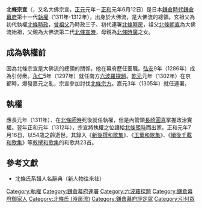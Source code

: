 {{japanese|japanese=北条 宗宣|kana=ほうじょう むねのぶ|romaji=Hōjō Munenobu|image=Hojo Munenobu.png}}

'''北條宗宣'''（{{bd|1259年||1312年|7月16日|catIdx=Hōjō Munenobu}}，又名大佛宗宣，[[正元_(日本)|正元]]元年－[[正和_(日本)|正和]]元年6月12日）是日本[[鎌倉時代|鎌倉時代]][[鎌倉幕府|鎌倉幕府]]第十一代[[執權|執權]]（1311年-1312年），出身於大佛流，是大佛流的總領。玄祖父為初代執權[[北條時政|北條時政]]，[[曾祖父|曾祖父]]乃時政三子、初代連署[[北條時房|北條時房]]，祖父[[北條朝直|北條朝直]]為大佛流始祖，父親為大佛流第二代[[北條宣時|北條宣時]]，母親為[[北條時廣|北條時廣]]之女。

==成為執權前==
因為北條宗宣是大佛流的總領的關係，他在幕府歷任要職。[[弘安|弘安]]9年（1286年）成為引付衆。[[永仁|永仁]]5年（1297年）就任南方[[六波羅探題|六波羅探題]]。[[乾元_(日本)|乾元]]元年（1302年）在京都時，爆發嘉元之亂，宗宣參加討伐[[北條宗方|北條宗方]]。嘉元3年（1305年）就任連署。

==執權==
應長元年（1311年）、在[[北條師時|北條師時]]死後就任執權，但是內管領[[長崎圓喜|長崎圓喜]]掌握政治實權。翌年正和元年（1312年），宗宣將執權之位讓給[[北條煕時|北條煕時]]而出家。正和元年7月16日，以54歳之齡逝世。其錄入《[[新後撰和歌集|新後撰和歌集]]》、《[[玉葉和歌集|玉葉和歌集]]》、《[[續後千載和歌集|續後千載和歌集]]》等[[敕撰和歌集|敕撰和歌集]]的和歌共23首。

== 參考文獻 ==
*北條氏系譜人名辭典（新人物往來社）

{{start box}}
{{succession box|title=[[鎌倉幕府|鎌倉幕府]][[執權|執權]]|before=[[北條師時|北條師時]]|after=[[北條熙時|北條熙時]]|years= 1311-1312}}
{{end box}}

{{DEFAULTSORT:Hōjō Munenobu}}
{{鎌倉幕府執權}}
{{鎌倉幕府連署}}
{{六波羅探題}}
{{Samurai-stub}}
[[Category:執權|Category:執權]]
[[Category:鎌倉幕府連署|Category:鎌倉幕府連署]]
[[Category:六波羅探題|Category:六波羅探題]]
[[Category:鎌倉幕府御家人|Category:鎌倉幕府御家人]]
[[Category:北條氏_(時房流)|Category:北條氏 (時房流)]]
[[Category:鎌倉幕府評定眾|Category:鎌倉幕府評定眾]]
[[Category:引付眾|Category:引付眾]]